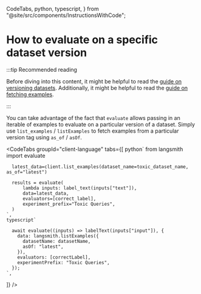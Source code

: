   CodeTabs,
  python,
  typescript,
} from "@site/src/components/InstructionsWithCode";

# How to evaluate on a specific dataset version

:::tip Recommended reading

Before diving into this content, it might be helpful to read the [guide on versioning datasets](./version_datasets).
Additionally, it might be helpful to read the [guide on fetching examples](./manage_datasets_programmatically#fetch-examples).

:::

You can take advantage of the fact that `evaluate` allows passing in an iterable of examples to evaluate on a particular version of a dataset.
Simply use `list_examples` / `listExamples` to fetch examples from a particular version tag using `as_of` / `asOf`.

<CodeTabs
  groupId="client-language"
  tabs={[
    python`
      from langsmith import evaluate
        
      latest_data=client.list_examples(dataset_name=toxic_dataset_name, as_of="latest")
      
      results = evaluate(
          lambda inputs: label_text(inputs["text"]),
          data=latest_data,
          evaluators=[correct_label],
          experiment_prefix="Toxic Queries",
      )
    `,
    typescript`
      
      await evaluate((inputs) => labelText(inputs["input"]), {
        data: langsmith.listExamples({
          datasetName: datasetName,
          asOf: "latest",
        }),
        evaluators: [correctLabel],
        experimentPrefix: "Toxic Queries",
      });
    `,
  ]}
/>
